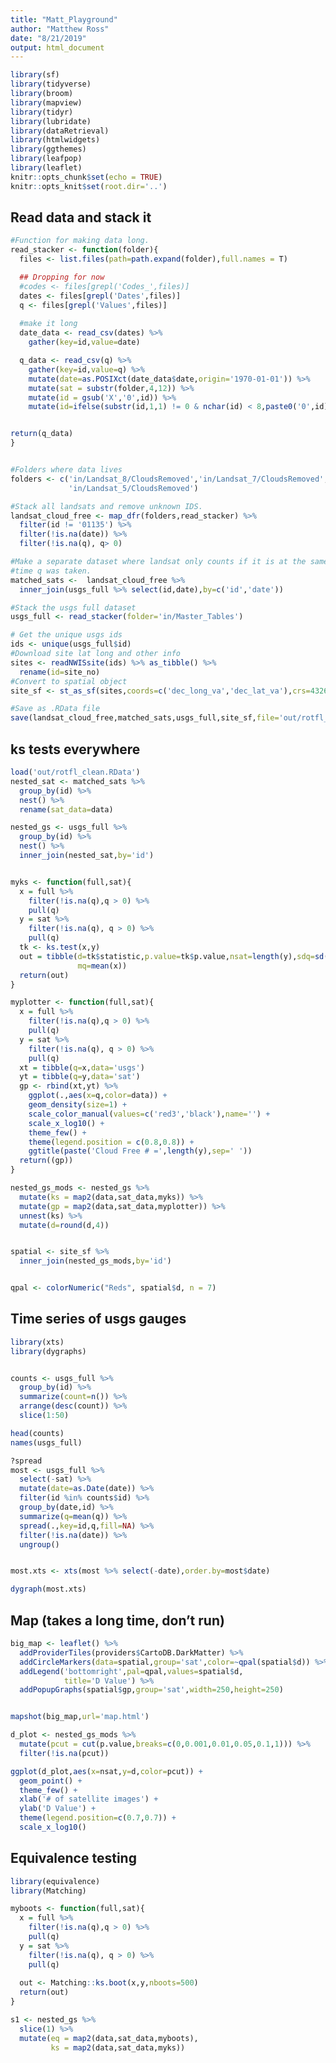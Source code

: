 ```yaml
---
title: "Matt_Playground"
author: "Matthew Ross"
date: "8/21/2019"
output: html_document
---
```


```r
library(sf)
library(tidyverse)
library(broom)
library(mapview)
library(tidyr)
library(lubridate)
library(dataRetrieval)
library(htmlwidgets)
library(ggthemes)
library(leafpop)
library(leaflet)
knitr::opts_chunk$set(echo = TRUE)
knitr::opts_knit$set(root.dir='..')
```

## Read data and stack it

```r

#Function for making data long. 
read_stacker <- function(folder){
  files <- list.files(path=path.expand(folder),full.names = T)

  ## Dropping for now
  #codes <- files[grepl('Codes_',files)]
  dates <- files[grepl('Dates',files)]
  q <- files[grepl('Values',files)]
  
  #make it long
  date_data <- read_csv(dates) %>%
    gather(key=id,value=date)

  q_data <- read_csv(q) %>%
    gather(key=id,value=q) %>%
    mutate(date=as.POSIXct(date_data$date,origin='1970-01-01')) %>%
    mutate(sat = substr(folder,4,12)) %>%
    mutate(id = gsub('X','0',id)) %>%
    mutate(id=ifelse(substr(id,1,1) != 0 & nchar(id) < 8,paste0('0',id),id))


return(q_data)
}


#Folders where data lives
folders <- c('in/Landsat_8/CloudsRemoved','in/Landsat_7/CloudsRemoved',
             'in/Landsat_5/CloudsRemoved')

#Stack all landsats and remove unknown IDS. 
landsat_cloud_free <- map_dfr(folders,read_stacker) %>%
  filter(id != '01135') %>%
  filter(!is.na(date)) %>%
  filter(!is.na(q), q> 0) 

#Make a separate dataset where landsat only counts if it is at the same 
#time q was taken. 
matched_sats <-  landsat_cloud_free %>%
  inner_join(usgs_full %>% select(id,date),by=c('id','date')) 

#Stack the usgs full dataset
usgs_full <- read_stacker(folder='in/Master_Tables')

# Get the unique usgs ids
ids <- unique(usgs_full$id)
#Download site lat long and other info
sites <- readNWISsite(ids) %>% as_tibble() %>%
  rename(id=site_no)
#Convert to spatial object
site_sf <- st_as_sf(sites,coords=c('dec_long_va','dec_lat_va'),crs=4326)

#Save as .RData file
save(landsat_cloud_free,matched_sats,usgs_full,site_sf,file='out/rotfl_clean.RData')
```


## ks tests everywhere
```r
load('out/rotfl_clean.RData')
nested_sat <- matched_sats %>%
  group_by(id) %>%
  nest() %>%
  rename(sat_data=data)

nested_gs <- usgs_full %>%
  group_by(id) %>%
  nest() %>%
  inner_join(nested_sat,by='id')


myks <- function(full,sat){
  x = full %>%
    filter(!is.na(q),q > 0) %>%
    pull(q)
  y = sat %>%
    filter(!is.na(q), q > 0) %>%
    pull(q)
  tk <- ks.test(x,y)
  out = tibble(d=tk$statistic,p.value=tk$p.value,nsat=length(y),sdq=sd(x),
               mq=mean(x))
  return(out)
}

myplotter <- function(full,sat){
  x = full %>%
    filter(!is.na(q),q > 0) %>%
    pull(q)
  y = sat %>%
    filter(!is.na(q), q > 0) %>%
    pull(q)
  xt = tibble(q=x,data='usgs')
  yt = tibble(q=y,data='sat')
  gp <- rbind(xt,yt) %>%
    ggplot(.,aes(x=q,color=data)) +
    geom_density(size=1) + 
    scale_color_manual(values=c('red3','black'),name='') + 
    scale_x_log10() + 
    theme_few() + 
    theme(legend.position = c(0.8,0.8)) + 
    ggtitle(paste('Cloud Free # =',length(y),sep=' '))
  return((gp))
}

nested_gs_mods <- nested_gs %>%
  mutate(ks = map2(data,sat_data,myks)) %>%
  mutate(gp = map2(data,sat_data,myplotter)) %>%
  unnest(ks) %>%
  mutate(d=round(d,4))


spatial <- site_sf %>%
  inner_join(nested_gs_mods,by='id')


qpal <- colorNumeric("Reds", spatial$d, n = 7)
```

## Time series of usgs gauges

```r
library(xts)
library(dygraphs)


counts <- usgs_full %>%
  group_by(id) %>%
  summarize(count=n()) %>%
  arrange(desc(count)) %>%
  slice(1:50)

head(counts)
names(usgs_full)

?spread
most <- usgs_full %>%
  select(-sat) %>%
  mutate(date=as.Date(date)) %>%
  filter(id %in% counts$id) %>% 
  group_by(date,id) %>%
  summarize(q=mean(q)) %>%
  spread(.,key=id,q,fill=NA) %>%
  filter(!is.na(date)) %>%
  ungroup()


most.xts <- xts(most %>% select(-date),order.by=most$date) 

dygraph(most.xts)

```




## Map (takes a long time, don't run)
```r
big_map <- leaflet() %>%
  addProviderTiles(providers$CartoDB.DarkMatter) %>%
  addCircleMarkers(data=spatial,group='sat',color=~qpal(spatial$d)) %>%
  addLegend('bottomright',pal=qpal,values=spatial$d,
            title='D Value') %>%
  addPopupGraphs(spatial$gp,group='sat',width=250,height=250) 


mapshot(big_map,url='map.html')
```


```r
d_plot <- nested_gs_mods %>%
  mutate(pcut = cut(p.value,breaks=c(0,0.001,0.01,0.05,0.1,1))) %>%
  filter(!is.na(pcut))

ggplot(d_plot,aes(x=nsat,y=d,color=pcut)) + 
  geom_point() + 
  theme_few() + 
  xlab('# of satellite images') + 
  ylab('D Value') + 
  theme(legend.position=c(0.7,0.7)) + 
  scale_x_log10()


```


## Equivalence testing

```r
library(equivalence)
library(Matching)

myboots <- function(full,sat){
  x = full %>%
    filter(!is.na(q),q > 0) %>%
    pull(q)
  y = sat %>%
    filter(!is.na(q), q > 0) %>%
    pull(q)
  
  out <- Matching::ks.boot(x,y,nboots=500)
  return(out)
}

s1 <- nested_gs %>% 
  slice(1) %>%
  mutate(eq = map2(data,sat_data,myboots),
         ks = map2(data,sat_data,myks))


```

 